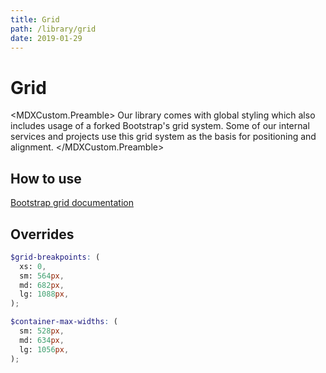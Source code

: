 ```yaml
---
title: Grid
path: /library/grid
date: 2019-01-29
---
```



# Grid

<MDXCustom.Preamble>
  Our library comes with global styling which also includes usage of a forked Bootstrap's grid system. Some of our
  internal services and projects use this grid system as the basis for positioning and alignment.
</MDXCustom.Preamble>

## How to use

[Bootstrap grid documentation](https://getbootstrap.com/docs/4.1/layout/grid/)

## Overrides

```scss
$grid-breakpoints: (
  xs: 0,
  sm: 564px,
  md: 682px,
  lg: 1088px,
);

$container-max-widths: (
  sm: 528px,
  md: 634px,
  lg: 1056px,
);
```
